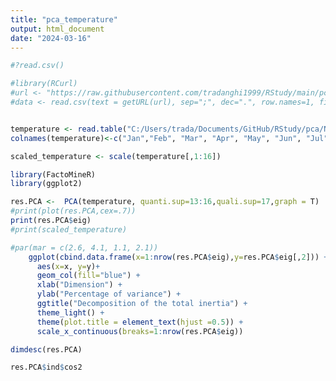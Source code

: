 ```yaml
---
title: "pca_temperature"
output: html_document
date: "2024-03-16"
---
```


```r


#?read.csv()

#library(RCurl)
#url <- "https://raw.githubusercontent.com/tradanghi1999/RStudy/main/pca/Nhietdo_Phap.csv"
#data <- read.csv(text = getURL(url), sep=";", dec=".", row.names=1, fileEncoding="latin1")


temperature <- read.table("C:/Users/trada/Documents/GitHub/RStudy/pca/Nhietdo_Phap.csv", header=TRUE, sep=";", dec=".", row.names=1, fileEncoding="latin1")
colnames(temperature)<-c("Jan","Feb", "Mar", "Apr", "May", "Jun", "Jul", "Aug", "Sep", "Oct", "Nov", "Dec", "Lati", "Long", "Mean", "Ampl", "Region")

scaled_temperature <- scale(temperature[,1:16])

library(FactoMineR)
library(ggplot2)

res.PCA <-  PCA(temperature, quanti.sup=13:16,quali.sup=17,graph = T)
#print(plot(res.PCA,cex=.7))
print(res.PCA$eig)
#print(scaled_temperature)

#par(mar = c(2.6, 4.1, 1.1, 2.1))
    ggplot(cbind.data.frame(x=1:nrow(res.PCA$eig),y=res.PCA$eig[,2])) + 
      aes(x=x, y=y)+ 
      geom_col(fill="blue") + 
      xlab("Dimension") + 
      ylab("Percentage of variance") + 
      ggtitle("Decomposition of the total inertia") + 
      theme_light() + 
      theme(plot.title = element_text(hjust =0.5)) +   
      scale_x_continuous(breaks=1:nrow(res.PCA$eig))

dimdesc(res.PCA)

res.PCA$ind$cos2

```


